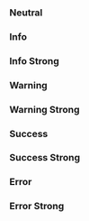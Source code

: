 
<ComponentStatus component="pie-toast" />

<Meta of={ToastStories} />

### Neutral

<Canvas of={ToastStories.Neutral} />

### Info

<Canvas of={ToastStories.Info} />

### Info Strong

<Canvas of={ToastStories.InfoStrong} />

### Warning

<Canvas of={ToastStories.Warning} />

### Warning Strong

<Canvas of={ToastStories.WarningStrong} />

### Success

<Canvas of={ToastStories.Success} />

### Success Strong

<Canvas of={ToastStories.SuccessStrong} />

### Error

<Canvas of={ToastStories.Error} />

### Error Strong

<Canvas of={ToastStories.ErrorStrong} />

